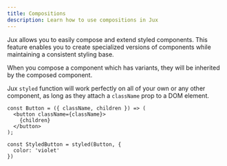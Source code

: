 ```yaml
---
title: Compositions
description: Learn how to use compositions in Jux
---
```



Jux allows you to easily compose and extend styled components. This feature enables you to create specialized versions of components while maintaining a consistent styling base.

When you compose a component which has variants, they will be inherited by the composed component.

<CodePreview code={styledCompositionsRaw}><StyledCompositions /></CodePreview>

Jux `styled` function will work perfectly on all of your own or any other component, as long as they attach a `className` prop to a DOM element.

```tsx
const Button = ({ className, children }) => (
  <button className={className}>
    {children}
  </button>
);

const StyledButton = styled(Button, {
  color: 'violet'
})
```
